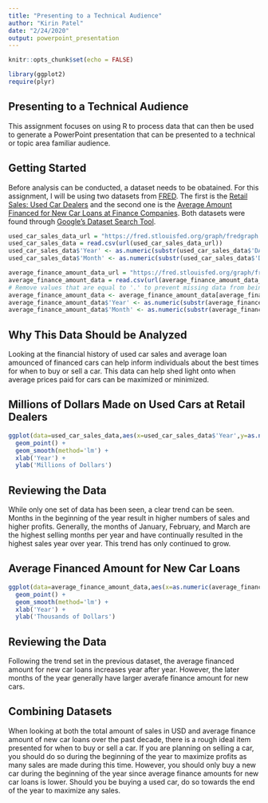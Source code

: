 ```yaml
---
title: "Presenting to a Technical Audience"
author: "Kirin Patel"
date: "2/24/2020"
output: powerpoint_presentation
---
```


```r
knitr::opts_chunk$set(echo = FALSE)
```

```r
library(ggplot2)
require(plyr)
```

## Presenting to a Technical Audience

This assignment focuses on using R to process data that can then be used to
generate a PowerPoint presentation that can be presented to a technical or
topic area familiar audience.

## Getting Started

Before analysis can be conducted, a dataset needs to be obatained. For this
assignment, I will be using two datasets from
[FRED](https://fred.stlouisfed.org). The first is the
[Retail Sales: Used Car Dealers](https://fred.stlouisfed.org/series/MRTSSM44112USN)
and the second one is the
[Average Amount Financed for New Car Loans at Finance Companies](https://fred.stlouisfed.org/series/DTCTLVENANM).
Both datasets were found through
[Google's Dataset Search Tool](https://datasetsearch.research.google.com).

```r
used_car_sales_data_url = "https://fred.stlouisfed.org/graph/fredgraph.csv?bgcolor=%23e1e9f0&chart_type=line&drp=0&fo=open%20sans&graph_bgcolor=%23ffffff&height=450&mode=fred&recession_bars=on&txtcolor=%23444444&ts=12&tts=12&width=1168&nt=0&thu=0&trc=0&show_legend=yes&show_axis_titles=yes&show_tooltip=yes&id=MRTSSM44112USN&scale=left&cosd=1992-01-01&coed=2019-12-01&line_color=%234572a7&link_values=false&line_style=solid&mark_type=none&mw=3&lw=2&ost=-99999&oet=99999&mma=0&fml=a&fq=Monthly&fam=avg&fgst=lin&fgsnd=2009-06-01&line_index=1&transformation=lin&vintage_date=2020-02-24&revision_date=2020-02-24&nd=1992-01-01"
used_car_sales_data = read.csv(url(used_car_sales_data_url))
used_car_sales_data$'Year' <- as.numeric(substr(used_car_sales_data$'DATE',1,4))
used_car_sales_data$'Month' <- as.numeric(substr(used_car_sales_data$'DATE',6,7))

average_finance_amount_data_url = "https://fred.stlouisfed.org/graph/fredgraph.csv?bgcolor=%23e1e9f0&chart_type=line&drp=0&fo=open%20sans&graph_bgcolor=%23ffffff&height=450&mode=fred&recession_bars=on&txtcolor=%23444444&ts=12&tts=12&width=1168&nt=0&thu=0&trc=0&show_legend=yes&show_axis_titles=yes&show_tooltip=yes&id=DTCTLVENANM&scale=left&cosd=2008-03-01&coed=2019-09-01&line_color=%234572a7&link_values=false&line_style=solid&mark_type=diamond&mw=3&lw=2&ost=-99999&oet=99999&mma=0&fml=a&fq=Monthly&fam=avg&fgst=lin&fgsnd=2009-06-01&line_index=1&transformation=lin&vintage_date=2020-02-24&revision_date=2020-02-24&nd=2008-03-01"
average_finance_amount_data = read.csv(url(average_finance_amount_data_url))
# Remove values that are equal to '.' to prevent missing data from being rendered.
average_finance_amount_data <- average_finance_amount_data[average_finance_amount_data$'DTCTLVENANM' != '.',]
average_finance_amount_data$'Year' <- as.numeric(substr(average_finance_amount_data$'DATE',1,4))
average_finance_amount_data$'Month' <- as.numeric(substr(average_finance_amount_data$'DATE',6,7))
```

## Why This Data Should be Analyzed

Looking at the financial history of used car sales and average loan amounced of
financed cars can help inform individuals about the best times for when to buy
or sell a car. This data can help shed light onto when average prices paid for
cars can be maximized or minimized.

## Millions of Dollars Made on Used Cars at Retail Dealers

```r
ggplot(data=used_car_sales_data,aes(x=used_car_sales_data$'Year',y=as.numeric(used_car_sales_data$'MRTSSM44112USN'),color=used_car_sales_data$'Month')) +
  geom_point() +
  geom_smooth(method='lm') +
  xlab('Year') +
  ylab('Millions of Dollars')
```

## Reviewing the Data

While only one set of data has been seen, a clear trend can be seen. Months
in the beginning of the year result in higher numbers of sales and higher
profits. Generally, the months of January, February, and March are the
highest selling months per year and have continually resulted in the highest
sales year over year. This trend has only continued to grow.

## Average Financed Amount for New Car Loans

```r
ggplot(data=average_finance_amount_data,aes(x=as.numeric(average_finance_amount_data$'Year'),y=as.numeric(average_finance_amount_data$'DTCTLVENANM'),color=average_finance_amount_data$'Month')) +
  geom_point() +
  geom_smooth(method='lm') +
  xlab('Year') +
  ylab('Thousands of Dollars')
```

## Reviewing the Data

Following the trend set in the previous dataset, the average financed amount
for new car loans increases year after year. However, the later months of the
year generally have larger averafe finance amount for new cars.

## Combining Datasets

When looking at both the total amount of sales in USD and average finance
amount of new car loans over the past decade, there is a rough ideal item
presented for when to buy or sell a car. If you are planning on selling a car,
you should do so during the beginning of the year to maximize profits as many
sales are made during this time. However, you should only buy a new car during
the beginning of the year since average finance amounts for new car loans is
lower. Should you be buying a used car, do so towards the end of the year to
maximize any sales.
